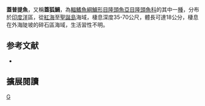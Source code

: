 {{Speciesbox 
| taxon = Bodianus opercularis
| status = LC
| status_system = IUCN3.1
| authority = [[Guichenot|Guichenot]], 1847
| synonyms = *''Cossyphus opercularis''<br /><small>Guichenot, 1847</small>
*''Trochocopus opercularis''<br /><small>Guichenot, 1847</small>
*''Cheiliopsis bivittatus''<br /><small>Steindachner, 1863</small>
}}

'''蓋普提魚'''，又稱'''蓋狐鯛'''，為[[輻鰭魚綱|輻鰭魚綱]][[鱸形目|鱸形目]][[隆頭魚亞目|隆頭魚亞目]][[隆頭魚科|隆頭魚科]]的其中一[[種|種]]，分布於[[印度洋|印度洋]]區，從[[紅海|紅海]]至[[聖誕島|聖誕島]]海域，棲息深度35-70公尺，體長可達18公分，棲息在外海陡坡的碎石區海域，生活習性不明。
==参考文献==
*{{FishBase_species|genus=Bodianus|species=opercularis|year=2013|month=7}}
== 擴展閱讀 ==
{{refbegin}}
{{wikispecies-inline|Bodianus opercularis|蓋普提魚}}
{{refend}}
{{Taxonbar|from=Q1940529}}

[[Category:普提魚屬|G]]


{{鱸形目小作品}}